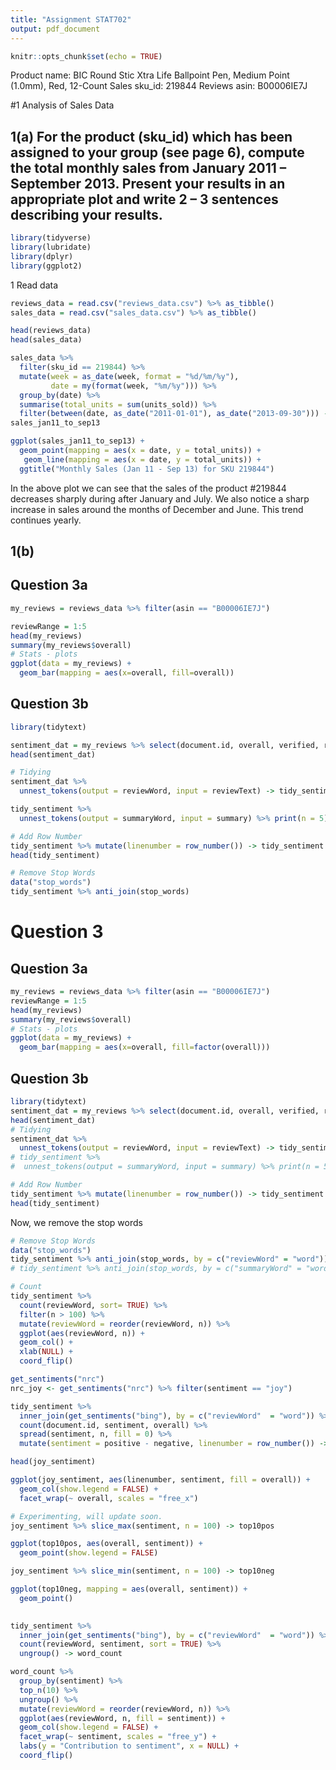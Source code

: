```yaml
---
title: "Assignment STAT702"
output: pdf_document
---
```


```r
knitr::opts_chunk$set(echo = TRUE)
```
Product name: BIC Round Stic Xtra Life Ballpoint Pen, Medium Point (1.0mm), Red, 12-Count
Sales sku_id: 219844
Reviews asin: B00006IE7J 


#1 Analysis of Sales Data

## 1(a) For the product (sku_id) which has been assigned to your group (see page 6), compute the total monthly sales from January 2011 – September 2013. Present your results in an appropriate plot and write 2 – 3 sentences describing your results.

```r
library(tidyverse)
library(lubridate)
library(dplyr)
library(ggplot2)
```

1 Read data

```r
reviews_data = read.csv("reviews_data.csv") %>% as_tibble()
sales_data = read.csv("sales_data.csv") %>% as_tibble()

head(reviews_data)
head(sales_data)
```


```r

sales_data %>%
  filter(sku_id == 219844) %>%
  mutate(week = as_date(week, format = "%d/%m/%y"),
         date = my(format(week, "%m/%y"))) %>% 
  group_by(date) %>% 
  summarise(total_units = sum(units_sold)) %>% 
  filter(between(date, as_date("2011-01-01"), as_date("2013-09-30"))) -> sales_jan11_to_sep13
sales_jan11_to_sep13
```
```r
ggplot(sales_jan11_to_sep13) +
  geom_point(mapping = aes(x = date, y = total_units)) +
   geom_line(mapping = aes(x = date, y = total_units)) +
  ggtitle("Monthly Sales (Jan 11 - Sep 13) for SKU 219844")
```

In the above plot we can see that the sales of the product #219844 decreases sharply during after January and July. We also notice a sharp increase in sales around the months of December and June. This trend continues yearly.

## 1(b)

## Question 3a

```r
my_reviews = reviews_data %>% filter(asin == "B00006IE7J")

reviewRange = 1:5
head(my_reviews)
summary(my_reviews$overall)
# Stats - plots 
ggplot(data = my_reviews) +
  geom_bar(mapping = aes(x=overall, fill=overall))
```

## Question 3b
```r
library(tidytext)

sentiment_dat = my_reviews %>% select(document.id, overall, verified, reviewText, summary)
head(sentiment_dat)

# Tidying
sentiment_dat %>% 
  unnest_tokens(output = reviewWord, input = reviewText) -> tidy_sentiment

tidy_sentiment %>% 
  unnest_tokens(output = summaryWord, input = summary) %>% print(n = 5) -> tidy_sentiment

# Add Row Number
tidy_sentiment %>% mutate(linenumber = row_number()) -> tidy_sentiment
head(tidy_sentiment)

# Remove Stop Words
data("stop_words")
tidy_sentiment %>% anti_join(stop_words)

```


# Question 3
## Question 3a

```r
my_reviews = reviews_data %>% filter(asin == "B00006IE7J")
reviewRange = 1:5
head(my_reviews)
summary(my_reviews$overall)
# Stats - plots 
ggplot(data = my_reviews) +
  geom_bar(mapping = aes(x=overall, fill=factor(overall)))
```

## Question 3b
```r
library(tidytext)
sentiment_dat = my_reviews %>% select(document.id, overall, verified, reviewText, summary)
head(sentiment_dat)
# Tidying
sentiment_dat %>% 
  unnest_tokens(output = reviewWord, input = reviewText) -> tidy_sentiment
# tidy_sentiment %>% 
#  unnest_tokens(output = summaryWord, input = summary) %>% print(n = 5) -> tidy_sentiment

# Add Row Number
tidy_sentiment %>% mutate(linenumber = row_number()) -> tidy_sentiment
head(tidy_sentiment)
```

Now, we remove the stop words
```r
# Remove Stop Words
data("stop_words")
tidy_sentiment %>% anti_join(stop_words, by = c("reviewWord" = "word")) -> tidy_sentiment
# tidy_sentiment %>% anti_join(stop_words, by = c("summaryWord" = "word")) -> tidy_sentiment
```


```r
# Count
tidy_sentiment %>%
  count(reviewWord, sort= TRUE) %>% 
  filter(n > 100) %>% 
  mutate(reviewWord = reorder(reviewWord, n)) %>% 
  ggplot(aes(reviewWord, n)) +
  geom_col() + 
  xlab(NULL) +
  coord_flip()
```


```r
get_sentiments("nrc")
nrc_joy <- get_sentiments("nrc") %>% filter(sentiment == "joy")

tidy_sentiment %>% 
  inner_join(get_sentiments("bing"), by = c("reviewWord"  = "word")) %>% 
  count(document.id, sentiment, overall) %>% 
  spread(sentiment, n, fill = 0) %>%
  mutate(sentiment = positive - negative, linenumber = row_number()) -> joy_sentiment

head(joy_sentiment)
```

```r
ggplot(joy_sentiment, aes(linenumber, sentiment, fill = overall)) + 
  geom_col(show.legend = FALSE) + 
  facet_wrap(~ overall, scales = "free_x")
```

```r
# Experimenting, will update soon.
joy_sentiment %>% slice_max(sentiment, n = 100) -> top10pos

ggplot(top10pos, aes(overall, sentiment)) + 
  geom_point(show.legend = FALSE)
```

```r
joy_sentiment %>% slice_min(sentiment, n = 100) -> top10neg

ggplot(top10neg, mapping = aes(overall, sentiment)) + 
  geom_point()
  
```

```r
tidy_sentiment %>%
  inner_join(get_sentiments("bing"), by = c("reviewWord"  = "word")) %>% 
  count(reviewWord, sentiment, sort = TRUE) %>% 
  ungroup() -> word_count

word_count %>% 
  group_by(sentiment) %>% 
  top_n(10) %>% 
  ungroup() %>% 
  mutate(reviewWord = reorder(reviewWord, n)) %>% 
  ggplot(aes(reviewWord, n, fill = sentiment)) +
  geom_col(show.legend = FALSE) +
  facet_wrap(~ sentiment, scales = "free_y") +
  labs(y = "Contribution to sentiment", x = NULL) + 
  coord_flip()
  
```


